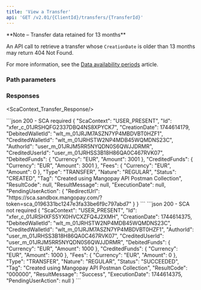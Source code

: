 ```yaml
---
title: 'View a Transfer'  
api: 'GET /v2.01/{ClientId}/transfers/{TransferId}'  
---
```





<Note>
**Note – Transfer data retained for 13 months**

An API call to retrieve a transfer whose `CreationDate` is older than 13 months may return 404 Not Found.

For more information, see the <a href="/api-reference/overview/data-availability-periods">Data availability periods</a> article.
</Note>

### Path parameters  

<TransferId />  

### Responses  

<AccordionGroup>

<Accordion title="200">  

<ScaContext_Transfer_Response/>

<IdResponse />  

<Tag2Response />  

<CreationDateResponse />  

<AuthorId2Response />  

<CreditedUserIdResponse />  

<DebitedFunds7Response />  

<CreditedFunds5Response />  

<Fees4Response />  

<Status2Response />  

<ResultCodeResponse />  

<ResultMessageResponse />  

<ExecutionDateResponse />  

<TypeResponse />  

<NatureResponse />  

<DebitedWalletIdResponse />  

<CreditedWalletIdResponse />

</Accordion>

</AccordionGroup>  

<ResponseExample>  
```json 200 - SCA required
{
    "ScaContext": "USER_PRESENT",
    "Id": "xfer_c_01JRSHQFG2337DBQ4NS8XPYCK7",
    "CreationDate": 1744614179,
    "DebitedWalletId": "wlt_m_01JRJM7ASZN7YP4MBDVBT0HZF1",
    "CreditedWalletId": "wlt_m_01JRHSTW2NP4MDB45WQMDNS23C",
    "AuthorId": "user_m_01JRJM5RR5NYQDN0S6QWJJDRMR",
    "CreditedUserId": "user_m_01JRHSS3B18H86QA0C467RVK07",
    "DebitedFunds": {
        "Currency": "EUR",
        "Amount": 3001
    },
    "CreditedFunds": {
        "Currency": "EUR",
        "Amount": 3001
    },
    "Fees": {
        "Currency": "EUR",
        "Amount": 0
    },
    "Type": "TRANSFER",
    "Nature": "REGULAR",
    "Status": "CREATED",
    "Tag": "Created using Mangopay API Postman Collection",
    "ResultCode": null,
    "ResultMessage": null,
    "ExecutionDate": null,
    "PendingUserAction": {
        "RedirectUrl": "https://sca.sandbox.mangopay.com/?token=sca_0196331bc1247e3fa33be6f9c797abd7"
    }
}
```
```json 200 - SCA not required
{
    "ScaContext": "USER_PRESENT",
    "Id": "xfer_c_01JRSHXFS5YX0HVCXZFQ4J2XMH",
    "CreationDate": 1744614375,
    "DebitedWalletId": "wlt_m_01JRHSTW2NP4MDB45WQMDNS23C",
    "CreditedWalletId": "wlt_m_01JRJM7ASZN7YP4MBDVBT0HZF1",
    "AuthorId": "user_m_01JRHSS3B18H86QA0C467RVK07",
    "CreditedUserId": "user_m_01JRJM5RR5NYQDN0S6QWJJDRMR",
    "DebitedFunds": {
        "Currency": "EUR",
        "Amount": 1000
    },
    "CreditedFunds": {
        "Currency": "EUR",
        "Amount": 1000
    },
    "Fees": {
        "Currency": "EUR",
        "Amount": 0
    },
    "Type": "TRANSFER",
    "Nature": "REGULAR",
    "Status": "SUCCEEDED",
    "Tag": "Created using Mangopay API Postman Collection",
    "ResultCode": "000000",
    "ResultMessage": "Success",
    "ExecutionDate": 1744614375,
    "PendingUserAction": null
}
```
</ResponseExample>  

<RequestExample>  
    <RestGetNoBody />
    <PhpViewTransfer />
    <NodeViewTransfer />
    <RubyViewTransfer />
    <JavaViewTransfer />
    <PythonViewTransfer />
    <NetViewTransfer />
</RequestExample>